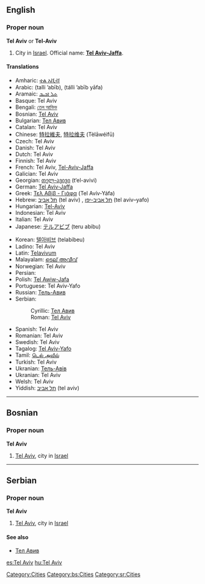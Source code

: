 ==English==

===Proper noun===
{{wikipedia}}
'''Tel Aviv''' or '''Tel-Aviv'''

# City in [[Israel]]. Official name: '''[[Tel Aviv-Jaffa]]'''.

====Translations====
{{top}}
* Amharic: [[ቴል አቪቭ]]
* Arabic: {{Arab|[[تل أبيب]]}} (talli ’abīb), {{Arab|[[تل أبيب يافا]]}} (tálli ’abīb  yāfa)
* Aramaic: [[ܬܠ ܐܒܝܒ]]
* Basque: Tel Aviv
* Bengali: [[তেল আভিভ]]
* Bosnian: [[Tel Aviv#Bosnian|Tel Aviv]] {{m}}
* Bulgarian: [[Тел Авив]]
* Catalan: Tel Aviv
* Chinese: [[特拉維夫]], [[特拉维夫]] (Tèlāwéifū)
* Czech: Tel Aviv
* Danish: Tel Aviv
* Dutch: Tel Aviv
* Finnish: Tel Aviv
* French: Tel Aviv, [[Tel-Aviv-Jaffa]]
* Galician: Tel Aviv
* Georgian: [[თელ-ავივი]] (t‘el-avivi)
* German: [[Tel Aviv-Jaffa]]
* Greek: [[Τελ Αβίβ - Γιάφα]] (Tel Avív-Yáfa)
* Hebrew: [[תל אביב]] (tel aviv) {{f}}, [[תל אביב-יפו]] (tel aviv–yafo)
* Hungarian: [[Tel-Aviv]]
* Indonesian: Tel Aviv
* Italian: Tel Aviv {{f}}
* Japanese: [[テルアビブ]] (teru abibu)
{{mid}}
* Korean: [[텔아비브]] (telabibeu)
* Ladino: Tel Aviv
* Latin: [[Telavivum]]
* Malayalam: [[ടെല് അവീവ്]]
* Norwegian: Tel Aviv
* Persian: {{fa-Arab|[[تلآویو]]}}
* Polish: [[Tel Awiw-Jafa]]
* Portuguese: Tel Aviv-Yafo
* Russian: [[Тель-Авив]] {{unicode|(Tɛl’-Avív)}} {{m}}
* Serbian:
*: Cyrillic: [[Тел Авив#Serbian|Тел Авив]] {{m}}
*: Roman: [[Tel Aviv#Serbian|Tel Aviv]] {{m}}
* Spanish: Tel Aviv
* Romanian: Tel Aviv
* Swedish: Tel Aviv
* Tagalog: [[Tel Aviv-Yafo]] 
* Tamil: [[டெல் அவீவ்]] 
* Turkish: Tel Aviv
* Ukranian: [[Тель-Авів]]
* Ukranian: Tel Aviv
* Welsh: Tel Aviv
* Yiddish: [[תל אביב]] (tel aviv)
{{bottom}}

[[Category:Cities]]

----

==Bosnian==

===Proper noun===
'''Tel Aviv''' {{m}}

# [[Tel Aviv]], city in [[Israel]]

[[Category:bs:Cities]]

----

==Serbian==

===Proper noun===
'''Tel Aviv''' {{m}}

# [[Tel Aviv]], city in [[Israel]]

====See also====
* [[Тел Авив#Serbian|Тел Авив]]

[[Category:sr:Cities]]

[[es:Tel Aviv]]
[[hu:Tel Aviv]]